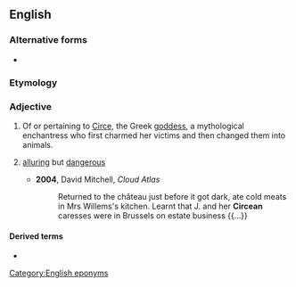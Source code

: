==English==

===Alternative forms===
* {{l|en|Circæan}} {{qualifier|obsolete}}

===Etymology===
{{suffix|Circe|an|lang=en}}

===Adjective===
{{en-adj}}

# Of or pertaining to [[w:Circe|Circe]], the Greek [[goddess]], a mythological enchantress who first charmed her victims and then changed them into animals.
# {{label|en|by extension}} [[alluring]] but [[dangerous]]
#* '''2004''', David Mitchell, ''Cloud Atlas''
#*: Returned to the château just before it got dark, ate cold meats in Mrs Willems's kitchen. Learnt that J. and her '''Circean''' caresses were in Brussels on estate business {{...}}

====Derived terms====
* {{l|en|Circean poison}}

[[Category:English eponyms]]